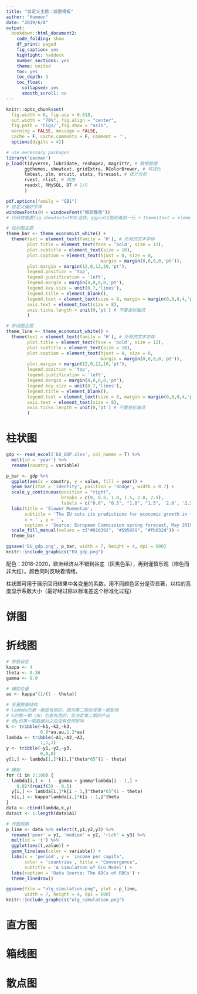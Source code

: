 ```yaml
---
title: "自定义主题：绘图模板"
author: "Humoon"
date: "2019/6/8"
output: 
  bookdown::html_document2:
    code_folding: show
    df_print: paged
    fig_caption: yes
    highlight: haddock
    number_sections: yes
    theme: united
    toc: yes
    toc_depth: 3
    toc_float:
      collapsed: yes
      smooth_scroll: no
---
```

```r
knitr::opts_chunk$set(
  fig.width = 6, fig.asp = 0.618,
  out.width = "70%", fig.align = "center",
  fig.path = 'Figs/',fig.show = "asis",
  warning = FALSE, message = FALSE, 
  cache = F, cache.comments = F, comment = '', 
  options(digits = 4))
```

```r
# use necessary packages
library('pacman')
p_load(tidyverse, lubridate, reshape2, magrittr, # 数据整理
       ggthemes, showtext, gridExtra, RColorBrewer, # 可视化
       lmtest, plm, orcutt, stats, forecast, # 统计分析  
       rvest, rlist, # 爬虫
       readxl, RMySQL, DT # I/O
       )

pdf.options(family = "GB1") 
# 自定义偏好字体
windowsFonts(H = windowsFont("微软雅黑"))
# 代码块需要fig.showtext=TRUE选项，ggplot2图形再加一行 + theme(text = element_text(family = 'H'))来定义字体，才能正常显示图中的中文。
```


```r
# 柱状图主题
theme_bar <- theme_economist_white() +
  theme(text = element_text(family = 'H'), # 所有的文本字体
        plot.title = element_text(face = 'bold', size = 12), 
        plot.subtitle = element_text(size = 10),
        plot.caption = element_text(hjust = 0, size = 8,
                                    margin = margin(0,0,0,0,'pt')),
        plot.margin = margin(12,0,12,10,'pt'),
        legend.position = 'top',
        legend.justification = 'left',
        legend.margin = margin(4,0,0,0,'pt'),
        legend.key.size = unit(0.7,'lines'),
        legend.title = element_blank(),
        legend.text = element_text(size = 8, margin = margin(0,8,0,4,'pt')),
        axis.text = element_text(size = 8),
        axis.ticks.length = unit(0,'pt') # 不要坐标轴须
        )

# 折线图主题
theme_line <- theme_economist_white() +
  theme(text = element_text(family = 'H'), # 所有的文本字体
        plot.title = element_text(face = 'bold', size = 12), 
        plot.subtitle = element_text(size = 10),
        plot.caption = element_text(hjust = 0, size = 8,
                                    margin = margin(0,0,0,0,'pt')),
        plot.margin = margin(12,0,12,10,'pt'),
        legend.position = 'top',
        legend.justification = 'left',
        legend.margin = margin(4,0,0,0,'pt'),
        legend.key.size = unit(0.7,'lines'),
        legend.title = element_blank(),
        legend.text = element_text(size = 8, margin = margin(0,8,0,4,'pt')),
        axis.text = element_text(size = 8),
        axis.ticks.length = unit(0,'pt') # 不要坐标轴须
        )
```



# 柱状图

```r
gdp <- read_excel('EU_GDP.xlsx', col_names = T) %>% 
  melt(id = 'year') %>% 
  rename(country = variable) 

p_bar <- gdp %>% 
  ggplot(aes(x = country, y = value, fill = year)) + 
  geom_bar(stat = 'identity', position = 'dodge', width = 0.7) +
  scale_y_continuous(position = "right", 
                     breaks = c(0, 0.5, 1.0, 1.5, 2.0, 2.5),
                     labels = c("0.0", "0.5", "1.0", "1.5", '2.0', '2.5%')) + 
  labs(title = 'Slower Momentum', 
       subtitle = 'The EU cuts its predictions for economic growth in the euro area', 
       x = '', y = '', 
       caption = 'Source: European Commission spring forecast, May 2019') +
  scale_fill_manual(values = c("#016392", "#595959", "#fb832d")) +
  theme_bar

ggsave('EU_gdp.png', p_bar, width = 7, height = 4, dpi = 600)
knitr::include_graphics("EU_gdp.png")
```

配色：2018-2020，欧洲经济从不错到谷底（灰黑色系），再到谨慎乐观（橙色而非大红）。颜色同时反映着情绪。

柱状图可用于展示回归结果中各变量的系数，用不同颜色区分是否显著，以柱的高度显示系数大小（最好经过除以标准差这个标准化过程）


# 饼图


# 折线图

```r
# 参数设定
kappa <- 4
theta <- 0.36
gamma <- 0.9

# 辅助变量
au <- kappa^(1/(1 - theta))

# 变量数据结构
# lambda的第一期是有用的，因为第二期会受第一期影响
# k的第一期（末）也是有用的，会决定第二期的产出
# 但y的第一期数据对之后没有任何影响
k <- tribble(~k1,~k2,~k3,
             0.8*au,au,1.2*au)
lambda <- tribble(~A1,~A2,~A3,
             1,1,1)
y <- tribble(~y1,~y2,~y3,
             0,0,0)
y[1,] <- lambda[1,]*k[1,]^theta*65^(1 - theta)

# 模拟
for (i in 2:100) {
  lambda[i,] <- 1 - gamma + gamma*lambda[i - 1,] + 
    0.02*(runif(3) - 0.5)
  y[i,] <- lambda[i,]*k[i - 1,]^theta*65^(1 - theta)
  k[i,] <- kappa*lambda[i,]*k[i - 1,]^theta
}
data <- cbind(lambda,k,y) 
data$t <- 1:length(data$A1)

# 作图观察
p_line <- data %>% select(t,y1,y2,y3) %>% 
  rename('poor' = y1, 'mediem' = y2, 'rich' = y3) %>% 
  melt(id = 't') %>% 
  ggplot(aes(t,value)) + 
  geom_line(aes(color = variable)) + 
  labs(x = 'period', y = 'income per capita',
       color = 'countries', title = 'Convergence',
       subtitle = 'A Simulation of OLG Model') +   
  labs(caption = 'Data Source: The ABCs of RBCs') +
  theme_linedraw()

ggsave(file = "olg_simulation.png", plot = p_line, 
       width = 7, height = 4, dpi = 600)
knitr::include_graphics("olg_simulation.png")
```

# 直方图

# 箱线图

# 散点图
